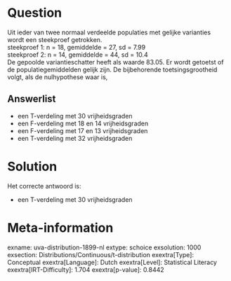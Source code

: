 Question
========

Uit ieder van twee normaal verdeelde populaties met gelijke varianties
wordt een steekproef getrokken.\
steekproef 1: n = 18, gemiddelde = 27, sd = 7.99\
steekproef 2: n = 14, gemiddelde = 44, sd = 10.4\
De gepoolde variantieschatter heeft als waarde 83.05. Er wordt getoetst
of de populatiegemiddelden gelijk zijn. De bijbehorende
toetsingsgrootheid volgt, als de nulhypothese waar is,

Answerlist
----------

* een T-verdeling met 30 vrijheidsgraden
* een F-verdeling met 18 en 14 vrijheidsgraden
* een F-verdeling met 17 en 13 vrijheidsgraden
* een T-verdeling met 32 vrijheidsgraden

Solution
========

Het correcte antwoord is: 

* een T-verdeling met 30 vrijheidsgraden

Meta-information
================
exname: uva-distribution-1899-nl
extype: schoice
exsolution: 1000
exsection: Distributions/Continuous/t-distribution
exextra[Type]: Conceptual
exextra[Language]: Dutch
exextra[Level]: Statistical Literacy
exextra[IRT-Difficulty]: 1.704
exextra[p-value]: 0.8442
